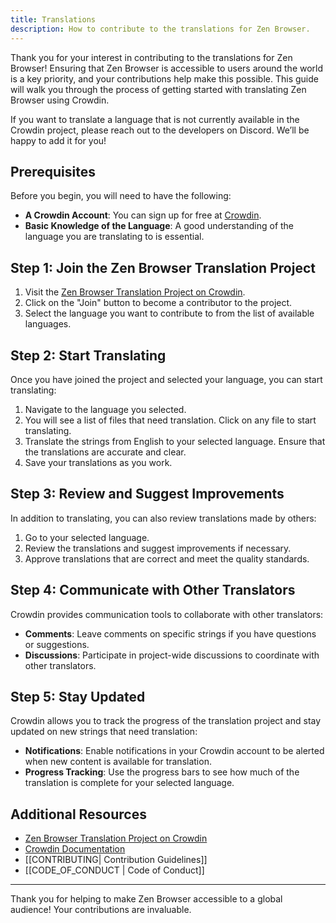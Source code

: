 ```yaml
---
title: Translations
description: How to contribute to the translations for Zen Browser.
---
```


Thank you for your interest in contributing to the translations for Zen Browser! Ensuring that Zen Browser is accessible to users around the world is a key priority, and your contributions help make this possible. This guide will walk you through the process of getting started with translating Zen Browser using Crowdin.

<Callout type="info">
If you want to translate a language that is not currently available in the Crowdin project, please reach out to the developers on Discord. We’ll be happy to add it for you!
</Callout>

## Prerequisites

Before you begin, you will need to have the following:

- **A Crowdin Account**: You can sign up for free at [Crowdin](https://crowdin.com).
- **Basic Knowledge of the Language**: A good understanding of the language you are translating to is essential.

## Step 1: Join the Zen Browser Translation Project

1. Visit the [Zen Browser Translation Project on Crowdin](https://crowdin.com/project/zen-browser).
2. Click on the "Join" button to become a contributor to the project.
3. Select the language you want to contribute to from the list of available languages.

## Step 2: Start Translating

Once you have joined the project and selected your language, you can start translating:

1. Navigate to the language you selected.
2. You will see a list of files that need translation. Click on any file to start translating.
3. Translate the strings from English to your selected language. Ensure that the translations are accurate and clear.
4. Save your translations as you work.

## Step 3: Review and Suggest Improvements

In addition to translating, you can also review translations made by others:

1. Go to your selected language.
2. Review the translations and suggest improvements if necessary.
3. Approve translations that are correct and meet the quality standards.

## Step 4: Communicate with Other Translators

Crowdin provides communication tools to collaborate with other translators:

- **Comments**: Leave comments on specific strings if you have questions or suggestions.
- **Discussions**: Participate in project-wide discussions to coordinate with other translators.

## Step 5: Stay Updated

Crowdin allows you to track the progress of the translation project and stay updated on new strings that need translation:

- **Notifications**: Enable notifications in your Crowdin account to be alerted when new content is available for translation.
- **Progress Tracking**: Use the progress bars to see how much of the translation is complete for your selected language.

## Additional Resources

- [Zen Browser Translation Project on Crowdin](https://crowdin.com/project/zen-browser)
- [Crowdin Documentation](https://support.crowdin.com/)
- [[CONTRIBUTING|  Contribution Guidelines]]
- [[CODE_OF_CONDUCT | Code of Conduct]]

---

Thank you for helping to make Zen Browser accessible to a global audience! Your contributions are invaluable.
